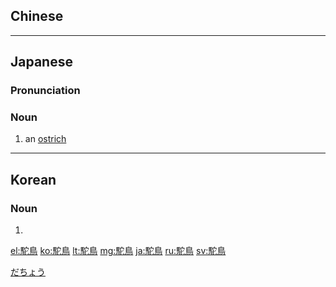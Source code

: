 {{also|鴕鳥|鸵|驼鸟}}
==Chinese==
{{zh-see|鴕鳥|v}}

----

==Japanese==
{{wikipedia|lang=ja|ダチョウ}}
{{ja-kanjitab|だ|ちょう|yomi=o}}

===Pronunciation===
{{ja-pron|acc=h|y=go|だちょう}}

===Noun===
{{ja-noun|だちょう|ダチョウ|hhira=だてう}}

# an [[ostrich]]

[[Category:ja:Ratites|だちょう]]

----

==Korean==
{{ko-hanjatab}}

===Noun===
{{ko-noun|hangeul=타조|mr=t'ajo|y=thāco}}

# {{hanja form of|타조|[[ostrich]]}}

[[el:駝鳥]]
[[ko:駝鳥]]
[[lt:駝鳥]]
[[mg:駝鳥]]
[[ja:駝鳥]]
[[ru:駝鳥]]
[[sv:駝鳥]]